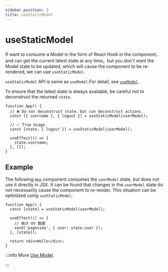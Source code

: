 ```yaml
---
sidebar_position: 3
title: useStaticModel
---
```

# useStaticModel


<ReduckTip />

If want to consume a Model in the form of React Hook in the component，and can get the current latest state at any time，but you don't want the Model state to be updated, which will cause the component to be re-rendered, we can use `useStaticModel`.

`useStaticModel` API is same as `useModel`.For detail, see [`useModel`](./use-model.mdx).

To ensure that the latest state is always available, be careful not to deconstruct the returned `state`.

```tsx
function App() {
  // ❌ Do not deconstruct state，but can deconstruct actions.
  const [{ username }, { logout }] = useStaticModel(userModel);

  // ✅ True Usage.
  const [state, { logout }] = useStaticModel(userModel);

  useEffect(() => {
    state.username;
  }, []);
}
```

## Example

The following `App` component consumes the `userModel` state, but does not use it directly in JSX. It can be found that changes in the `userModel` state do not necessarily cause the component to re-render. This situation can be optimized using `useStaticModel`.

```tsx
function App() {
  const [state] = useStaticModel(userModel);

  useEffect(() => {
    // 统计 UV 数据
    send('pageview', { user: state.user });
  }, [state]);

  return <div>Hello</div>;
}
```

:::info More
[Use Model](/guides/topic-detail/model/use-model).

:::
